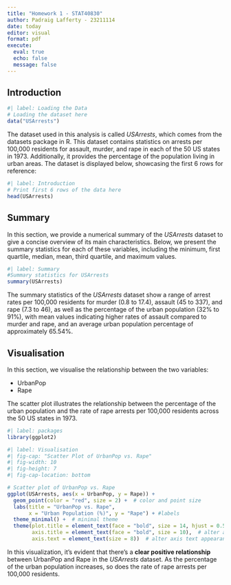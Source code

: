 ```yaml
---
title: "Homework 1 - STAT40830"
author: Padraig Lafferty - 23211114
date: today
editor: visual
format: pdf
execute: 
  eval: true
  echo: false
  message: false
---
```


## Introduction

```r
#| label: Loading the Data
# Loading the dataset here
data("USArrests")
```

The dataset used in this analysis is called *USArrests*, which comes from the datasets package in R. This dataset contains statistics on arrests per 100,000 residents for assault, murder, and rape in each of the 50 US states in 1973. Additionally, it provides the percentage of the population living in urban areas. The dataset is displayed below, showcasing the first 6 rows for reference:

```r
#| label: Introduction 
# Print first 6 rows of the data here
head(USArrests)
```

\newpage

## Summary

In this section, we provide a numerical summary of the *USArrests* dataset to give a concise overview of its main characteristics. Below, we present the summary statistics for each of these variables, including the minimum, first quartile, median, mean, third quartile, and maximum values.

```r
#| label: Summary
#Summary statistics for USArrests  
summary(USArrests)
```

The summary statistics of the *USArrests* dataset show a range of arrest rates per 100,000 residents for murder (0.8 to 17.4), assault (45 to 337), and rape (7.3 to 46), as well as the percentage of the urban population (32% to 91%), with mean values indicating higher rates of assault compared to murder and rape, and an average urban population percentage of approximately 65.54%.

\newpage

## 

## Visualisation

In this section, we visualise the relationship between the two variables:

-   UrbanPop
-   Rape

The scatter plot illustrates the relationship between the percentage of the urban population and the rate of rape arrests per 100,000 residents across the 50 US states in 1973.

```r
#| label: packages
library(ggplot2)
```

```r
#| label: Visualisation
#| fig-cap: "Scatter Plot of UrbanPop vs. Rape"
#| fig-width: 10
#| fig-height: 7
#| fig-cap-location: bottom

# Scatter plot of UrbanPop vs. Rape
ggplot(USArrests, aes(x = UrbanPop, y = Rape)) +
  geom_point(color = "red", size = 2) +  # color and point size
  labs(title = "UrbanPop vs. Rape", 
       x = "Urban Population (%)", y = "Rape") + #labels
  theme_minimal() +  # minimal theme
  theme(plot.title = element_text(face = "bold", size = 14, hjust = 0.5),  # center and alter title
        axis.title = element_text(face = "bold", size = 10),  # alter axis labels appearance
        axis.text = element_text(size = 8))  # alter axis text appearance


```

In this visualization, it's evident that there's a **clear positive relationship** between UrbanPop and Rape in the *USArrests* dataset. As the percentage of the urban population increases, so does the rate of rape arrests per 100,000 residents.
